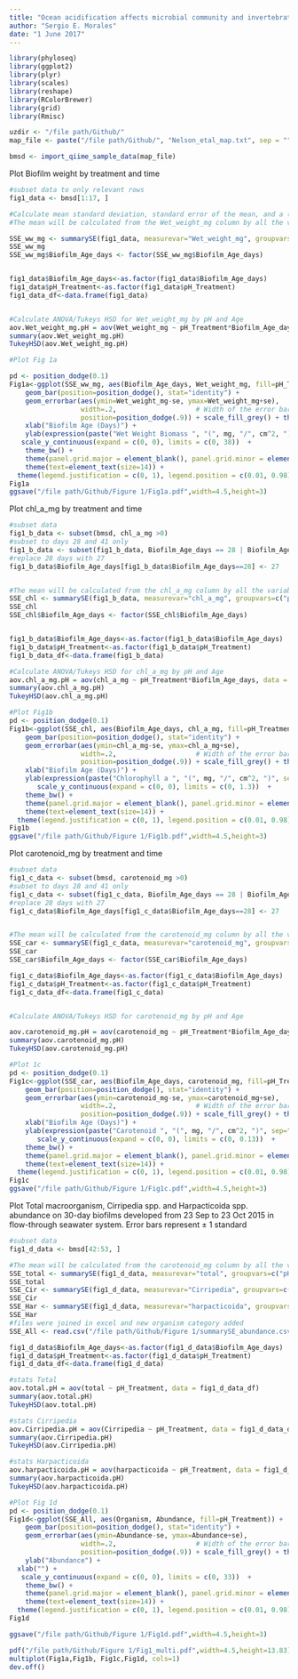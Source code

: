 ```yaml
---
title: "Ocean acidification affects microbial community and invertebrate settlement on biofilms:Fig1"
author: "Sergio E. Morales"
date: "1 June 2017"
---
```


```r
library(phyloseq)  
library(ggplot2)
library(plyr)
library(scales)
library(reshape)
library(RColorBrewer)
library(grid)
library(Rmisc)

uzdir <- "/file path/Github/"
map_file <- paste("/file path/Github/", "Nelson_etal_map.txt", sep = "")
```

```r
bmsd <- import_qiime_sample_data(map_file)
```

Plot Biofilm weight by treatment and time
```r
#subset data to only relevant rows
fig1_data <- bmsd[1:17, ]

#Calculate mean standard deviation, standard error of the mean, and a (default 95%) confidence interval
#The mean will be calculated from the Wet_weight_mg column by all the variables listed in groupvars.

SSE_ww_mg <- summarySE(fig1_data, measurevar="Wet_weight_mg", groupvars=c("pH_Treatment","Biofilm_Age_days"))
SSE_ww_mg
SSE_ww_mg$Biofilm_Age_days <- factor(SSE_ww_mg$Biofilm_Age_days)


fig1_data$Biofilm_Age_days<-as.factor(fig1_data$Biofilm_Age_days)
fig1_data$pH_Treatment<-as.factor(fig1_data$pH_Treatment)
fig1_data_df<-data.frame(fig1_data)


#Calculate ANOVA/Tukeys HSD for Wet_weight_mg by pH and Age 
aov.Wet_weight_mg.pH = aov(Wet_weight_mg ~ pH_Treatment*Biofilm_Age_days, data = fig1_data_df)
summary(aov.Wet_weight_mg.pH)
TukeyHSD(aov.Wet_weight_mg.pH)

#Plot Fig 1a

pd <- position_dodge(0.1)
Fig1a<-ggplot(SSE_ww_mg, aes(Biofilm_Age_days, Wet_weight_mg, fill=pH_Treatment)) + 
    geom_bar(position=position_dodge(), stat="identity") +
    geom_errorbar(aes(ymin=Wet_weight_mg-se, ymax=Wet_weight_mg+se),
                  width=.2,                    # Width of the error bars
                  position=position_dodge(.9)) + scale_fill_grey() + theme_bw() + theme(panel.grid.major = element_blank(), panel.grid.minor = element_blank()) +
    xlab("Biofilm Age (Days)") +    
    ylab(expression(paste("Wet Weight Biomass ", "(", mg, "/", cm^2, ")", sep=""))) +
   scale_y_continuous(expand = c(0, 0), limits = c(0, 38))  +  
    theme_bw() +
    theme(panel.grid.major = element_blank(), panel.grid.minor = element_blank()) +
    theme(text=element_text(size=14)) + 
  theme(legend.justification = c(0, 1), legend.position = c(0.01, 0.98)) + guides(fill=guide_legend(title="pH"))
Fig1a
ggsave("/file path/Github/Figure 1/Fig1a.pdf",width=4.5,height=3)
```


Plot chl_a_mg by treatment and time
```r
#subset data
fig1_b_data <- subset(bmsd, chl_a_mg >0)
#subset to days 28 and 41 only
fig1_b_data <- subset(fig1_b_data, Biofilm_Age_days == 28 | Biofilm_Age_days == 41)
#replace 28 days with 27
fig1_b_data$Biofilm_Age_days[fig1_b_data$Biofilm_Age_days==28] <- 27


#The mean will be calculated from the chl_a_mg column by all the variables listed in groupvars.
SSE_chl <- summarySE(fig1_b_data, measurevar="chl_a_mg", groupvars=c("pH_Treatment","Biofilm_Age_days"))
SSE_chl
SSE_chl$Biofilm_Age_days <- factor(SSE_chl$Biofilm_Age_days)


fig1_b_data$Biofilm_Age_days<-as.factor(fig1_b_data$Biofilm_Age_days)
fig1_b_data$pH_Treatment<-as.factor(fig1_b_data$pH_Treatment)
fig1_b_data_df<-data.frame(fig1_b_data)

#Calculate ANOVA/Tukeys HSD for chl_a_mg by pH and Age 
aov.chl_a_mg.pH = aov(chl_a_mg ~ pH_Treatment*Biofilm_Age_days, data = fig1_b_data_df)
summary(aov.chl_a_mg.pH)
TukeyHSD(aov.chl_a_mg.pH)

#Plot Fig1b
pd <- position_dodge(0.1)
Fig1b<-ggplot(SSE_chl, aes(Biofilm_Age_days, chl_a_mg, fill=pH_Treatment)) + 
    geom_bar(position=position_dodge(), stat="identity") +
    geom_errorbar(aes(ymin=chl_a_mg-se, ymax=chl_a_mg+se),
                  width=.2,                    # Width of the error bars
                  position=position_dodge(.9)) + scale_fill_grey() + theme_bw() + theme(panel.grid.major = element_blank(), panel.grid.minor = element_blank()) +
    xlab("Biofilm Age (Days)") +    
    ylab(expression(paste("Chlorophyll a ", "(", mg, "/", cm^2, ")", sep=""))) +
       scale_y_continuous(expand = c(0, 0), limits = c(0, 1.3))  +        
    theme_bw() +
    theme(panel.grid.major = element_blank(), panel.grid.minor = element_blank()) +
    theme(text=element_text(size=14)) + 
  theme(legend.justification = c(0, 1), legend.position = c(0.01, 0.98)) + guides(fill=guide_legend(title="pH"))
Fig1b
ggsave("/file path/Github/Figure 1/Fig1b.pdf",width=4.5,height=3)
```

Plot carotenoid_mg by treatment and time

```r
#subset data
fig1_c_data <- subset(bmsd, carotenoid_mg >0)
#subset to days 28 and 41 only
fig1_c_data <- subset(fig1_c_data, Biofilm_Age_days == 28 | Biofilm_Age_days == 41)
#replace 28 days with 27
fig1_c_data$Biofilm_Age_days[fig1_c_data$Biofilm_Age_days==28] <- 27


#The mean will be calculated from the carotenoid_mg column by all the variables listed in groupvars.
SSE_car <- summarySE(fig1_c_data, measurevar="carotenoid_mg", groupvars=c("pH_Treatment","Biofilm_Age_days"))
SSE_car
SSE_car$Biofilm_Age_days <- factor(SSE_car$Biofilm_Age_days)

fig1_c_data$Biofilm_Age_days<-as.factor(fig1_c_data$Biofilm_Age_days)
fig1_c_data$pH_Treatment<-as.factor(fig1_c_data$pH_Treatment)
fig1_c_data_df<-data.frame(fig1_c_data)


#Calculate ANOVA/Tukeys HSD for carotenoid_mg by pH and Age 

aov.carotenoid_mg.pH = aov(carotenoid_mg ~ pH_Treatment*Biofilm_Age_days, data = fig1_c_data_df)
summary(aov.carotenoid_mg.pH)
TukeyHSD(aov.carotenoid_mg.pH)

#Plot 1c
pd <- position_dodge(0.1)
Fig1c<-ggplot(SSE_car, aes(Biofilm_Age_days, carotenoid_mg, fill=pH_Treatment)) + 
    geom_bar(position=position_dodge(), stat="identity") +
    geom_errorbar(aes(ymin=carotenoid_mg-se, ymax=carotenoid_mg+se),
                  width=.2,                    # Width of the error bars
                  position=position_dodge(.9)) + scale_fill_grey() + theme_bw() + theme(panel.grid.major = element_blank(), panel.grid.minor = element_blank()) +
    xlab("Biofilm Age (Days)") +    
    ylab(expression(paste("Carotenoid ", "(", mg, "/", cm^2, ")", sep=""))) +
       scale_y_continuous(expand = c(0, 0), limits = c(0, 0.13))  +        
    theme_bw() +
    theme(panel.grid.major = element_blank(), panel.grid.minor = element_blank()) +
    theme(text=element_text(size=14)) + 
  theme(legend.justification = c(0, 1), legend.position = c(0.01, 0.98)) + guides(fill=guide_legend(title="pH"))
Fig1c
ggsave("/file path/Github/Figure 1/Fig1c.pdf",width=4.5,height=3)
```


Plot Total macroorganism, Cirripedia spp. and Harpacticoida spp. abundance on 30-day biofilms
developed from 23 Sep to 23 Oct 2015 in flow-through seawater system. Error bars represent ± 1 standard

```r
#subset data
fig1_d_data <- bmsd[42:53, ]

#The mean will be calculated from the carotenoid_mg column by all the variables listed in groupvars.
SSE_total <- summarySE(fig1_d_data, measurevar="total", groupvars=c("pH_Treatment"))
SSE_total
SSE_Cir <- summarySE(fig1_d_data, measurevar="Cirripedia", groupvars=c("pH_Treatment"))
SSE_Cir
SSE_Har <- summarySE(fig1_d_data, measurevar="harpacticoida", groupvars=c("pH_Treatment"))
SSE_Har
#files were joined in excel and new organism category added
SSE_All <- read.csv("/file path/Github/Figure 1/summarySE_abundance.csv")

fig1_d_data$Biofilm_Age_days<-as.factor(fig1_d_data$Biofilm_Age_days)
fig1_d_data$pH_Treatment<-as.factor(fig1_d_data$pH_Treatment)
fig1_d_data_df<-data.frame(fig1_d_data)

#stats Total
aov.total.pH = aov(total ~ pH_Treatment, data = fig1_d_data_df)
summary(aov.total.pH)
TukeyHSD(aov.total.pH)

#stats Cirripedia
aov.Cirripedia.pH = aov(Cirripedia ~ pH_Treatment, data = fig1_d_data_df)
summary(aov.Cirripedia.pH)
TukeyHSD(aov.Cirripedia.pH)

#stats Harpacticoida
aov.harpacticoida.pH = aov(harpacticoida ~ pH_Treatment, data = fig1_d_data_df)
summary(aov.harpacticoida.pH)
TukeyHSD(aov.harpacticoida.pH)

#Plot Fig 1d
pd <- position_dodge(0.1)
Fig1d<-ggplot(SSE_All, aes(Organism, Abundance, fill=pH_Treatment)) + 
    geom_bar(position=position_dodge(), stat="identity") +
    geom_errorbar(aes(ymin=Abundance-se, ymax=Abundance+se),
                  width=.2,                    # Width of the error bars
                  position=position_dodge(.9)) + scale_fill_grey() + theme_bw() + theme(panel.grid.major = element_blank(), panel.grid.minor = element_blank()) +   
    ylab("Abundance") +
  xlab("") +
   scale_y_continuous(expand = c(0, 0), limits = c(0, 33))  +  
    theme_bw() +
    theme(panel.grid.major = element_blank(), panel.grid.minor = element_blank()) +
    theme(text=element_text(size=14)) + 
  theme(legend.justification = c(0, 1), legend.position = c(0.01, 0.98)) + guides(fill=guide_legend(title="pH"))
Fig1d

ggsave("/file path/Github/Figure 1/Fig1d.pdf",width=4.5,height=3)
```


```r
pdf("/file path/Github/Figure 1/Fig1_multi.pdf",width=4.5,height=13.83)
multiplot(Fig1a,Fig1b, Fig1c,Fig1d, cols=1)
dev.off()
```










